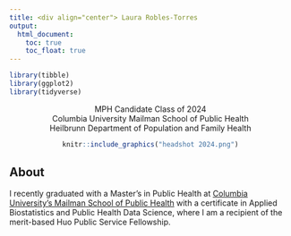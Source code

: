 ```yaml
---
title: <div align="center"> Laura Robles-Torres
output: 
  html_document:
    toc: true
    toc_float: true
---
```


```r
library(tibble)
library(ggplot2)
library(tidyverse)
```

<div align="center">| MPH Candidate Class of 2024
<div align="center">| Columbia University Mailman School of Public Health 
<div align="center">| Heilbrunn Department of Population and Family Health 

```r
knitr::include_graphics("headshot 2024.png")
```

<div align="left"> 
## About 

I recently graduated with a Master's in Public Health at [Columbia University's Mailman School of Public Health](https://www.publichealth.columbia.edu/academics/departments/population-family-health) with a certificate in Applied Biostatistics and Public Health Data Science, where I am a recipient of the merit-based Huo Public Service Fellowship. 


